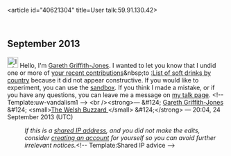 <article id="40621304" title=User talk:59.91.130.42>
	<talkpage id="40621304" title="User talk:59.91.130.42">

== September 2013 ==
[[File:Information.svg|25px|alt=Information icon]] Hello, I'm [[User:Gareth Griffith-Jones|Gareth Griffith-Jones]]. I wanted to let you know that I undid one or more of [[Special:Contributions/59.91.130.42|your recent contributions]]&amp;nbsp;to [[:List of soft drinks by country]] because it did not appear constructive. If you would like to experiment, you can use the [[WP:sandbox|sandbox]]. If you think I made a mistake, or if you have any questions, you can leave me a message on [[User_talk:Gareth Griffith-Jones|my talk page]]. &lt;!-- Template:uw-vandalism1 --&gt;  &lt;br /&gt;&lt;strong&gt;— &amp;#124; [[User:Gareth Griffith-Jones|Gareth Griffith-Jones]] &amp;#124; &lt;small&gt;[[User talk:Gareth Griffith-Jones|The Welsh Buzzard ]]&lt;/small&gt; &amp;#124;&lt;/strong&gt; —  20:04, 24 September 2013 (UTC)
:''If this is a [[Network address translation|shared IP address]], and you did not make the edits, consider [[Wikipedia:Why create an account?|creating an account]] for yourself so you can avoid further irrelevant notices.''&lt;!-- Template:Shared IP advice --&gt;
	</talkpage>
</article>